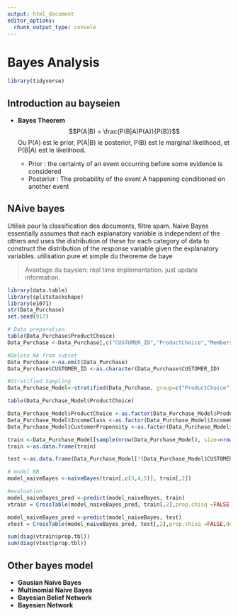 ```yaml
---
output: html_document
editor_options: 
  chunk_output_type: console
---
```

# Bayes Analysis

```r
library(tidyverse)
```

## Introduction au bayseien
  - **Bayes Theorem**
$$P(A|B) = \frac{P(B|A)P(A)}{P(B)}$$
Ou P(A) est le prior, P(A|B) le posterior, P(B) est le marginal likelihood, et P(B|A) est le likelihood.

    - Prior :  the certainty of an event occurring before some evidence is considered
    - Posterior : The probability of the event A happening conditioned on another event 


## NAive bayes
Utilisé pour la classification des documents, filtre spam. Naive Bayes essentially assumes that each explanatory variable is independent of the others and uses the distribution of these for each category of data to construct the distribution of the response variable given the  explanatory variables. utilisation pure et simple du theoreme de baye

> Avantage du baysien: real time implementation. just update information.

```r

library(data.table)
library(splitstackshape)
library(e1071)
str(Data_Purchase)
set.seed(917)

# Data preparation
table(Data_Purchase$ProductChoice)
Data_Purchase <-Data_Purchase[,c("CUSTOMER_ID","ProductChoice","MembershipPoints", "IncomeClass","CustomerPropensity","LastPurchaseDuration")]

#Delete NA from subset
Data_Purchase <-na.omit(Data_Purchase)
Data_Purchase$CUSTOMER_ID <-as.character(Data_Purchase$CUSTOMER_ID)

#Stratified Sampling
Data_Purchase_Model<-stratified(Data_Purchase, group=c("ProductChoice"), size=10000,replace=FALSE)

table(Data_Purchase_Model$ProductChoice)

Data_Purchase_Model$ProductChoice <-as.factor(Data_Purchase_Model$ProductChoice)
Data_Purchase_Model$IncomeClass <-as.factor(Data_Purchase_Model$IncomeClass)
Data_Purchase_Model$CustomerPropensity <-as.factor(Data_Purchase_Model$CustomerPropensity)

train <-Data_Purchase_Model[sample(nrow(Data_Purchase_Model), size=nrow(Data_Purchase_Model)*(0.7), replace =TRUE, prob =NULL),]
train <-as.data.frame(train)

test <-as.data.frame(Data_Purchase_Model[!(Data_Purchase_Model$CUSTOMER_ID %in%train$CUSTOMER_ID),])

# model NB
model_naiveBayes <-naiveBayes(train[,c(3,4,5)], train[,2])

#evaluation
model_naiveBayes_pred <-predict(model_naiveBayes, train)
vtrain = CrossTable(model_naiveBayes_pred, train[,2],prop.chisq =FALSE,dnn =c('predicted', 'actual'))

model_naiveBayes_pred <-predict(model_naiveBayes, test)
vtest = CrossTable(model_naiveBayes_pred, test[,2],prop.chisq =FALSE,dnn =c('predicted', 'actual'))

sum(diag(vtrain$prop.tbl))
sum(diag(vtest$prop.tbl))

```

## Other bayes model
  - **Gausian Naive Bayes**
  - **Multinomial Naive Bayes**
  - **Bayesian Belief Network**
  - **Bayesien Network**
